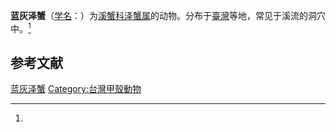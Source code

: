 {{Speciesbox
| name = 蓝灰泽蟹
| status = 
| status_system = 
| image = 
| genus = Geothelphusa
| species = caesia
| authority = (Shy, Ng et Yu, 1994)<ref name='id12240'>{{cite web| url =http://www.bioinfo.cn/db05/BjdwSpecies.php?action=view&id=12240| title =蓝灰泽蟹| work =《中国动物物种编目数据库》| publisher =中国科学院微生物研究所| author =中国科学院动物研究所| accessdate =2009-04-28| archive-url =https://web.archive.org/web/20160305041247/http://www.bioinfo.cn/db05/BjdwSpecies.php?action=view&id=12240| archive-date =2016-03-05| dead-url =yes}}</ref>
}}

'''蓝灰泽蟹'''（[[学名|学名]]：{{lang|la|''Geothelphusa caesia''}}）为[[溪蟹科|溪蟹科]][[泽蟹属|泽蟹属]]的动物。分布于[[臺灣|臺灣]]等地，常见于溪流的洞穴中。<ref name='id12240'/>

== 参考文献 ==
{{reflist}}

{{Wikispecies|Geothelphusa caesia}}

{{Taxonbar}}

[[Category:泽蟹属|蓝灰泽蟹]]
[[Category:台灣甲殼動物|Category:台灣甲殼動物]]


{{螃蟹小作品}}